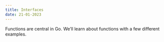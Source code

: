 ```yaml
---
title: Interfaces 
date: 21-01-2023
---
```


Functions are central in Go. We’ll learn about functions with a few different examples.

```go

```

```go

```


